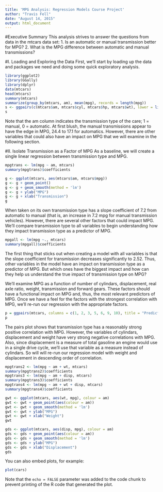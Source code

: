 ```yaml
---
title: 'MPG Analysis: Regression Models Course Project'
author: "Travis Fell"
date: "August 14, 2015"
output: html_document
---
```

#Executive Summary
This analysis strives to answer the questions from data in the mtcars data set: 
1. Is an automatic or manual transmission better for MPG?
2. What is the MPG difference between automatic and manual transmissions?

#I. Loading and Exploring the Data
First, we'll start by loading up the data and packages we need and doing some quick exploratory analysis. 

```r
library(ggplot2)
library(GGally)
library(dplyr)
data(mtcars)
head(mtcars)
summary(mtcars)
summarize(group_by(mtcars, am), mean(mpg), records = length(mpg))
s <- ggpairs(c(mtcars$am, mtcars$cyl, mtcars$hp, mtcars$wt), lower = list(continuous = "smooth"), params = c(method = "loess"))
s
```
Note that the am column indicates the transmission type of the care; 1 = manual, 0 = automatic. At first blush, the manual transmissions appear to have the edge in MPG, 24.4 to 17.1 for automatics. However, there are other variables that could also have an impact on MPG that we will examine in the following section. 

#II. Isolate Transmission as a Factor of MPG
As a baseline, we will create a single linear regression between transmission type and MPG. 
```r
mpgtrans <- lm(mpg ~ am, mtcars)
summary(mpgtrans)$coefficients

g <- ggplot(mtcars, aes(mtcars$am, mtcars$mpg))
g <- g + geom_point()
g <- g + geom_smooth(method = 'lm')
g <- g + ylab("MPG")
g <- g + xlab("Transmission")
g

```
When taken on its own transmission type has a slope coefficient of 7.2 from automatic to manual (that is, an increase in 7.2 mpg for manual transmission vehicles). However, there are several other factors that could impact MPG. We'll compare transmission type to all variables to begin understanding how they impact transmission type as a predictor of MPG. 

```r
mpgall <- lm(mpg ~., mtcars)
summary(mpgall)$coefficients
```
The first thing that sticks out when creating a model with all variables is that the slope coefficient for transmission decreases significantly to 2.52. Thus, other variables in the model have an impact on transmission type as a predictor of MPG. But which ones have the biggest impact and how can they help us understand the true impact of transmission type on MPG?

We'll examine MPG as a function of number of cylindars, displacement, real axle ratio, weight, transmission and forward gears. These factors should have a functional impact on MPG and, thus, the most relevant predictors of MPG. Once we have a feel for the factors with the strongest correlation with MPG, we'll re-run our regression with the appropriate factors. 

```r
p = ggpairs(mtcars, columns = c(1, 2, 3, 5, 6, 9, 10), title = "Predictors of MPG")
p
```
The pairs plot shows that transmission type has a reasonably strong positive correlation with MPG. However, the variables of cylindars, displacement and weight have very strong negative correlations with MPG. Also, since displacement is a measure of total gasoline an engine would use in a single drive cycle, we'll use that variable as a measure instead of cylindars. So will will re-run our regression model with weight and displacement in descending order of correlation. 

```r
mpgtrans2 <- lm(mpg ~ am + wt, mtcars)
summary(mpgtrans2)$coefficients
mpgtrans3 <- lm(mpg ~ am + disp, mtcars)
summary(mpgtrans3)$coefficients
mpgtrans4 <- lm(mpg ~ am + wt + disp, mtcars)
summary(mpgtrans4)$coefficients

gwt <- ggplot(mtcars, aes(wt, mpg), colour = am)
gwt <- gwt + geom_point(aes(colour = am))
gwt <- gwt + geom_smooth(method = 'lm')
gwt <- gwt + ylab("MPG")
gwt <- gwt + xlab("Weight")
gwt

gds <- ggplot(mtcars, aes(disp, mpg), colour = am)
gds <- gds + geom_point(aes(colour = am))
gds <- gds + geom_smooth(method = 'lm')
gds <- gds + ylab("MPG")
gds <- gds + xlab("Displacement")
gds


```


You can also embed plots, for example:

```r
plot(cars)
```

Note that the `echo = FALSE` parameter was added to the code chunk to prevent printing of the R code that generated the plot.
